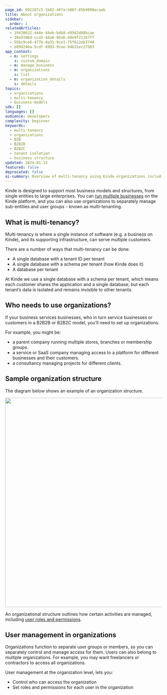 ```yaml
---
page_id: 692187c5-1b82-467a-b86f-85b9098ecaab
title: About organizations
sidebar:
  order: 1
relatedArticles:
  - 19438632-444e-44eb-bdb8-e99d2d88bcae
  - 38e9186d-cca5-44a6-86ab-dde9f21167ff
  - 556c9ce6-477b-4a31-9ce1-75f612eb3740
  - e89d246a-5cdf-4993-9cee-94b31ec27583
app_context:
  - m: settings
    s: custom_domain
  - m: manage_business
  - m: organizations
    s: list
  - m: organization_details
    s: details
topics:
  - organizations
  - multi-tenancy
  - business-models
sdk: []
languages: []
audience: developers
complexity: beginner
keywords:
  - multi-tenancy
  - organizations
  - B2B
  - B2B2B
  - B2B2C
  - tenant isolation
  - business structure
updated: 2024-01-15
featured: false
deprecated: false
ai-summary: Overview of multi-tenancy using Kinde organizations including business models, tenant isolation, and user management across multiple organizational structures.
---
```


Kinde is designed to support most business models and structures, from single entities to large enterprises. You can [run multiple businesses](/build/set-up-options/run-multiple-businesses/) on the Kinde platform, and you can also use organizations to separately manage sub-entities and user groups - known as multi-tenanting.

## What is multi-tenancy?

Multi-tenancy is where a single instance of software (e.g. a business on Kinde), and its supporting infrastructure, can serve multiple customers.

There are a number of ways that multi-tenancy can be done:

- A single database with a tenant ID per tenant
- A single database with a schema per tenant (how Kinde does it)
- A database per tenant

At Kinde we use a single database with a schema per tenant, which means each customer shares the application and a single database, but each tenant’s data is isolated and remains invisible to other tenants.

## Who needs to use organizations?

If your business services businesses, who in turn service businesses or customers in a B2B2B or B2B2C model, you’ll need to set up organizations.

For example, you might be:

- a parent company running multiple stores, branches or membership groups.
- a service or SaaS company managing access to a platform for different businesses and their customers.
- a consultancy managing projects for different clients.

## Sample organization structure

The diagram below shows an example of an organization structure.

<img
  src="https://imagedelivery.net/skPPZTHzSlcslvHjesZQcQ/84dfbf3e-75bd-4f4a-d513-94088fc10100/public"
  alt=""
  width="672px"
  height="auto"
  fetchpriority="low"
  loading="lazy"
  decoding="async"
/>

An organizational structure outlines how certain activities are managed, including [user roles and permissions](/manage-users/roles-and-permissions/apply-roles-and-permissions-to-users/).

## User management in organizations

Organizations function to separate user groups or members, so you can separately control and manage access for them. Users can also belong to multiple organizations. For example, you may want freelancers or contractors to access all organizations.

User management at the organization level, lets you:

- Control who can access the organization
- Set roles and permissions for each user in the organization
